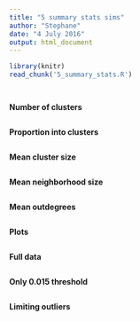 ```yaml
---
title: "5 summary stats sims"
author: "Stephane"
date: "4 July 2016"
output: html_document
---
```


```r
library(knitr)
read_chunk('5_summary_stats.R')
```

```r
```

```r
```

**Number of clusters**
```r
```

**Proportion into clusters**
```r
```

**Mean cluster size**
```r
```

**Mean neighborhood size**
```r
```

**Mean outdegrees**
```r
```

**Plots**
```r
```

**Full data**
```r
```

**Only 0.015 threshold**
```r
```

**Limiting outliers**
```r
```